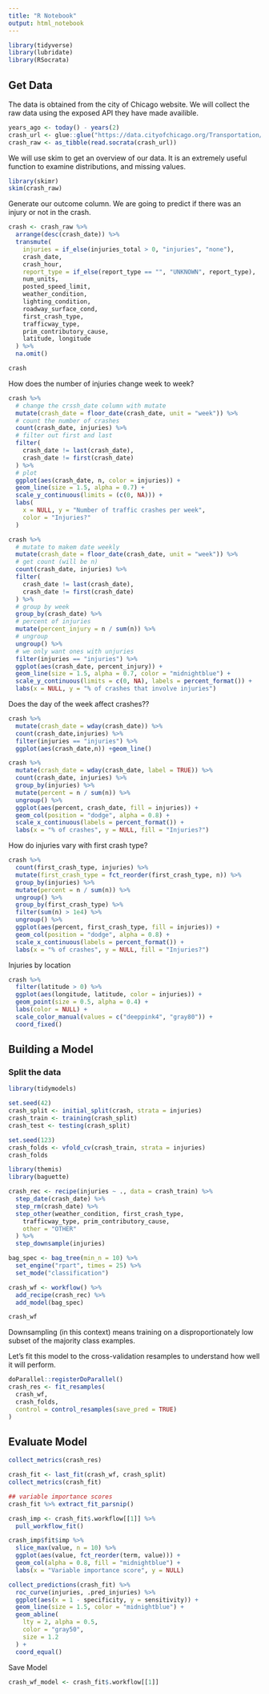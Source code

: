 ```yaml
---
title: "R Notebook"
output: html_notebook
---
```

```r
library(tidyverse)
library(lubridate)
library(RSocrata)
```
## Get Data
The data is obtained from the city of Chicago website. We will collect the raw data using the exposed API they have made availible. 
```r
years_ago <- today() - years(2)
crash_url <- glue::glue("https://data.cityofchicago.org/Transportation/Traffic-Crashes-Crashes/85ca-t3if?$where=CRASH_DATE > '{years_ago}'")
crash_raw <- as_tibble(read.socrata(crash_url))
```
We will use skim to get an overview of our data. It is an extremely useful function to examine distributions, and missing values.
```r
library(skimr)
skim(crash_raw)
```
Generate our outcome column.  We are going to predict if there was an injury or not in the crash. 
```r
crash <- crash_raw %>%
  arrange(desc(crash_date)) %>%
  transmute(
    injuries = if_else(injuries_total > 0, "injuries", "none"),
    crash_date,
    crash_hour,
    report_type = if_else(report_type == "", "UNKNOWN", report_type),
    num_units,
    posted_speed_limit,
    weather_condition,
    lighting_condition,
    roadway_surface_cond,
    first_crash_type,
    trafficway_type,
    prim_contributory_cause,
    latitude, longitude
  ) %>%
  na.omit()

crash
```
How does the number of injuries change week to week? 

```r
crash %>%
  # change the crssh_date column with mutate
  mutate(crash_date = floor_date(crash_date, unit = "week")) %>%
  # count the number of crashes
  count(crash_date, injuries) %>%
  # filter out first and last
  filter(
    crash_date != last(crash_date),
    crash_date != first(crash_date)
  ) %>%
  # plot
  ggplot(aes(crash_date, n, color = injuries)) +
  geom_line(size = 1.5, alpha = 0.7) +
  scale_y_continuous(limits = (c(0, NA))) +
  labs(
    x = NULL, y = "Number of traffic crashes per week",
    color = "Injuries?"
  )
```

```r
crash %>%
  # mutate to makem date weekly
  mutate(crash_date = floor_date(crash_date, unit = "week")) %>%
  # get count (will be n)
  count(crash_date, injuries) %>%
  filter(
    crash_date != last(crash_date),
    crash_date != first(crash_date)
  ) %>%
  # group by week
  group_by(crash_date) %>%
  # percent of injuries
  mutate(percent_injury = n / sum(n)) %>%
  # ungroup 
  ungroup() %>%
  # we only want ones with unjuries
  filter(injuries == "injuries") %>%
  ggplot(aes(crash_date, percent_injury)) +
  geom_line(size = 1.5, alpha = 0.7, color = "midnightblue") +
  scale_y_continuous(limits = c(0, NA), labels = percent_format()) +
  labs(x = NULL, y = "% of crashes that involve injuries")
```

Does the day of the week affect crashes??
```r
crash %>%
  mutate(crash_date = wday(crash_date)) %>%
  count(crash_date,injuries) %>%
  filter(injuries == "injuries") %>%
  ggplot(aes(crash_date,n)) +geom_line()
```

```r
crash %>%
  mutate(crash_date = wday(crash_date, label = TRUE)) %>%
  count(crash_date, injuries) %>%
  group_by(injuries) %>%
  mutate(percent = n / sum(n)) %>%
  ungroup() %>%
  ggplot(aes(percent, crash_date, fill = injuries)) +
  geom_col(position = "dodge", alpha = 0.8) +
  scale_x_continuous(labels = percent_format()) +
  labs(x = "% of crashes", y = NULL, fill = "Injuries?")
```
How do injuries vary with first crash type?

```r
crash %>%
  count(first_crash_type, injuries) %>%
  mutate(first_crash_type = fct_reorder(first_crash_type, n)) %>%
  group_by(injuries) %>%
  mutate(percent = n / sum(n)) %>%
  ungroup() %>%
  group_by(first_crash_type) %>%
  filter(sum(n) > 1e4) %>%
  ungroup() %>%
  ggplot(aes(percent, first_crash_type, fill = injuries)) +
  geom_col(position = "dodge", alpha = 0.8) +
  scale_x_continuous(labels = percent_format()) +
  labs(x = "% of crashes", y = NULL, fill = "Injuries?")
```
Injuries by location
```r
crash %>%
  filter(latitude > 0) %>%
  ggplot(aes(longitude, latitude, color = injuries)) +
  geom_point(size = 0.5, alpha = 0.4) +
  labs(color = NULL) +
  scale_color_manual(values = c("deeppink4", "gray80")) +
  coord_fixed()
```
## Building a Model

### Split the data
```r
library(tidymodels)

set.seed(42)
crash_split <- initial_split(crash, strata = injuries)
crash_train <- training(crash_split)
crash_test <- testing(crash_split)

set.seed(123)
crash_folds <- vfold_cv(crash_train, strata = injuries)
crash_folds
```
```r
library(themis)
library(baguette)

crash_rec <- recipe(injuries ~ ., data = crash_train) %>%
  step_date(crash_date) %>%
  step_rm(crash_date) %>%
  step_other(weather_condition, first_crash_type,
    trafficway_type, prim_contributory_cause,
    other = "OTHER"
  ) %>%
  step_downsample(injuries)

bag_spec <- bag_tree(min_n = 10) %>%
  set_engine("rpart", times = 25) %>%
  set_mode("classification")

crash_wf <- workflow() %>%
  add_recipe(crash_rec) %>%
  add_model(bag_spec)

crash_wf
```
Downsampling (in this context) means training on a disproportionately low subset of the majority class examples.



Let’s fit this model to the cross-validation resamples to understand how well it will perform.

```r
doParallel::registerDoParallel()
crash_res <- fit_resamples(
  crash_wf,
  crash_folds,
  control = control_resamples(save_pred = TRUE)
)
```

## Evaluate Model
```r
collect_metrics(crash_res)
```

```r
crash_fit <- last_fit(crash_wf, crash_split)
collect_metrics(crash_fit)
```
```r
## variable importance scores
crash_fit %>% extract_fit_parsnip()
```

```r
crash_imp <- crash_fit$.workflow[[1]] %>%
  pull_workflow_fit()

crash_imp$fit$imp %>%
  slice_max(value, n = 10) %>%
  ggplot(aes(value, fct_reorder(term, value))) +
  geom_col(alpha = 0.8, fill = "midnightblue") +
  labs(x = "Variable importance score", y = NULL)
```
```r
collect_predictions(crash_fit) %>%
  roc_curve(injuries, .pred_injuries) %>%
  ggplot(aes(x = 1 - specificity, y = sensitivity)) +
  geom_line(size = 1.5, color = "midnightblue") +
  geom_abline(
    lty = 2, alpha = 0.5,
    color = "gray50",
    size = 1.2
  ) +
  coord_equal()
```
Save Model
```r
crash_wf_model <- crash_fit$.workflow[[1]]
```

